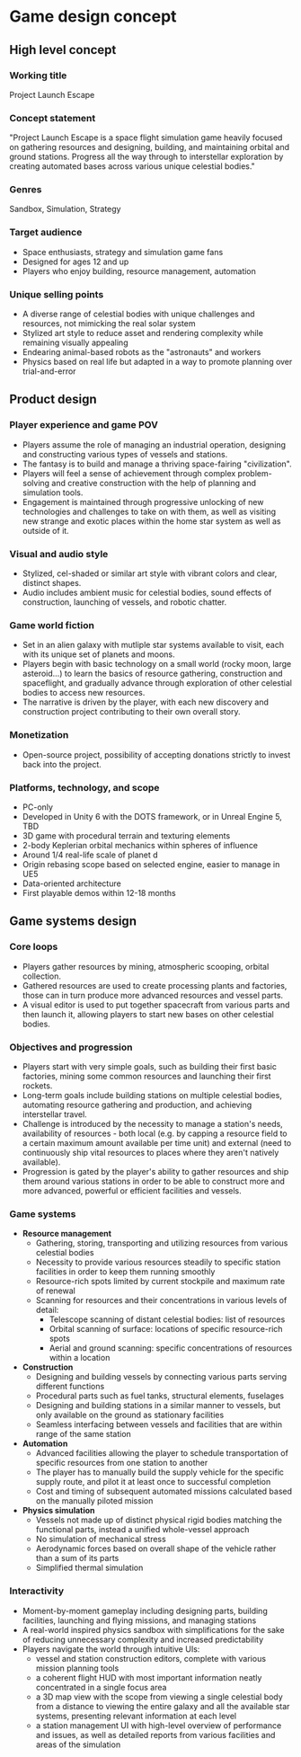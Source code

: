 # Game design concept

## High level concept

### Working title

Project Launch Escape

### Concept statement

"Project Launch Escape is a space flight simulation game heavily focused on gathering resources and designing, building, and maintaining orbital and ground stations. Progress all the way through to interstellar exploration by creating automated bases across various unique celestial bodies."

### Genres

Sandbox, Simulation, Strategy

### Target audience

- Space enthusiasts, strategy and simulation game fans
- Designed for ages 12 and up
- Players who enjoy building, resource management, automation

### Unique selling points

- A diverse range of celestial bodies with unique challenges and resources, not mimicking the real solar system
- Stylized art style to reduce asset and rendering complexity while remaining visually appealing
- Endearing animal-based robots as the "astronauts" and workers
- Physics based on real life but adapted in a way to promote planning over trial-and-error

## Product design

### Player experience and game POV

- Players assume the role of managing an industrial operation, designing and constructing various types of vessels and stations.
- The fantasy is to build and manage a thriving space-fairing "civilization".
- Players will feel a sense of achievement through complex problem-solving and creative construction with the help of planning and simulation tools.
- Engagement is maintained through progressive unlocking of new technologies and challenges to take on with them, as well as visiting new strange and exotic places within the home star system as well as outside of it.

### Visual and audio style

- Stylized, cel-shaded or similar art style with vibrant colors and clear, distinct shapes.
- Audio includes ambient music for celestial bodies, sound effects of construction, launching of vessels, and robotic chatter.

### Game world fiction

- Set in an alien galaxy with mutliple star systems available to visit, each with its unique set of planets and moons.
- Players begin with basic technology on a small world (rocky moon, large asteroid...) to learn the basics of resource gathering, construction and spaceflight, and gradually advance through exploration of other celestial bodies to access new resources.
- The narrative is driven by the player, with each new discovery and construction project contributing to their own overall story.

### Monetization

- Open-source project, possibility of accepting donations strictly to invest back into the project.

### Platforms, technology, and scope

- PC-only
- Developed in Unity 6 with the DOTS framework, or in Unreal Engine 5, TBD
- 3D game with procedural terrain and texturing elements
- 2-body Keplerian orbital mechanics within spheres of influence
- Around 1/4 real-life scale of planet d
- Origin rebasing scope based on selected engine, easier to manage in UE5
- Data-oriented architecture
- First playable demos within 12-18 months

## Game systems design

### Core loops

- Players gather resources by mining, atmospheric scooping, orbital collection.
- Gathered resources are used to create processing plants and factories, those can in turn produce more advanced resources and vessel parts.
- A visual editor is used to put together spacecraft from various parts and then launch it, allowing players to start new bases on other celestial bodies.

### Objectives and progression

- Players start with very simple goals, such as building their first basic factories, mining some common resources and launching their first rockets.
- Long-term goals include building stations on multiple celestial bodies, automating resource gathering and production, and achieving interstellar travel.
- Challenge is introduced by the necessity to manage a station's needs, availability of resources - both local (e.g. by capping a resource field to a certain maximum amount available per time unit) and external (need to continuously ship vital resources to places where they aren't natively available).
- Progression is gated by the player's ability to gather resources and ship them around various stations in order to be able to construct more and more advanced, powerful or efficient facilities and vessels.

### Game systems

- **Resource management**
  - Gathering, storing, transporting and utilizing resources from various celestial bodies
  - Necessity to provide various resources steadily to specific station facilities in order to keep them running smoothly
  - Resource-rich spots limited by current stockpile and maximum rate of renewal
  - Scanning for resources and their concentrations in various levels of detail:
    - Telescope scanning of distant celestial bodies: list of resources
    - Orbital scanning of surface: locations of specific resource-rich spots
    - Aerial and ground scanning: specific concentrations of resources within a location
- **Construction**
  - Designing and building vessels by connecting various parts serving different functions
  - Procedural parts such as fuel tanks, structural elements, fuselages
  - Designing and building stations in a similar manner to vessels, but only available on the ground as stationary facilities
  - Seamless interfacing between vessels and facilities that are within range of the same station
- **Automation**
  - Advanced facilities allowing the player to schedule transportation of specific resources from one station to another
  - The player has to manually build the supply vehicle for the specific supply route, and pilot it at least once to successful completion
  - Cost and timing of subsequent automated missions calculated based on the manually piloted mission
- **Physics simulation**
  - Vessels not made up of distinct physical rigid bodies matching the functional parts, instead a unified whole-vessel approach
  - No simulation of mechanical stress
  - Aerodynamic forces based on overall shape of the vehicle rather than a sum of its parts
  - Simplified thermal simulation

### Interactivity

- Moment-by-moment gameplay including designing parts, building facilities, launching and flying missions, and managing stations
- A real-world inspired physics sandbox with simplifications for the sake of reducing unnecessary complexity and increased predictability
- Players navigate the world through intuitive UIs:
  - vessel and station construction editors, complete with various mission planning tools
  - a coherent flight HUD with most important information neatly concentrated in a single focus area
  - a 3D map view with the scope from viewing a single celestial body from a distance to viewing the entire galaxy and all the available star systems, presenting relevant information at each level
  - a station management UI with high-level overview of performance and issues, as well as detailed reports from various facilities and areas of the simulation